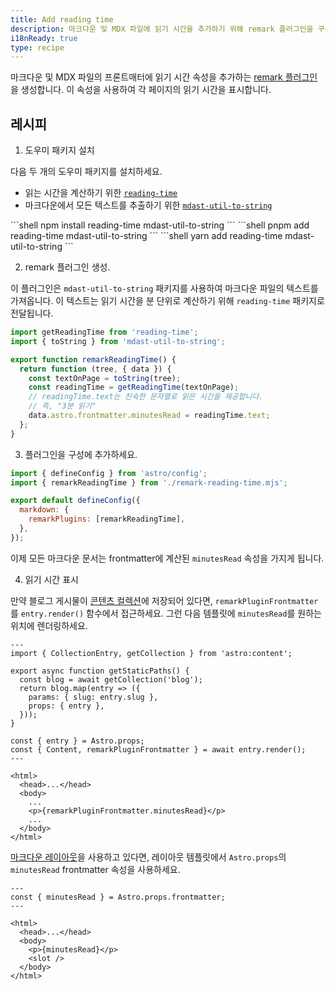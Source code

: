 ```yaml
---
title: Add reading time
description: 마크다운 및 MDX 파일에 읽기 시간을 추가하기 위해 remark 플러그인을 구축합니다.
i18nReady: true
type: recipe
---
```



마크다운 및 MDX 파일의 프론트매터에 읽기 시간 속성을 추가하는 [remark 플러그인](https://github.com/remarkjs/remark)을 생성합니다. 이 속성을 사용하여 각 페이지의 읽기 시간을 표시합니다.

## 레시피

1. 도우미 패키지 설치

  다음 두 개의 도우미 패키지를 설치하세요.
  - 읽는 시간을 계산하기 위한 [`reading-time`](https://www.npmjs.com/package/reading-time)
  - 마크다운에서 모든 텍스트를 추출하기 위한 [`mdast-util-to-string`](https://www.npmjs.com/package/mdast-util-to-string)

  <PackageManagerTabs>
    <Fragment slot="npm">
    ```shell
  npm install reading-time mdast-util-to-string
    ```
    </Fragment>
    <Fragment slot="pnpm">
    ```shell
  pnpm add reading-time mdast-util-to-string
    ```
    </Fragment>
    <Fragment slot="yarn">
    ```shell
  yarn add reading-time mdast-util-to-string
    ```
    </Fragment>
  </PackageManagerTabs>

2. remark 플러그인 생성.

  이 플러그인은 `mdast-util-to-string` 패키지를 사용하여 마크다운 파일의 텍스트를 가져옵니다. 이 텍스트는 읽기 시간을 분 단위로 계산하기 위해 `reading-time` 패키지로 전달됩니다.

  ```js title="remark-reading-time.mjs"
  import getReadingTime from 'reading-time';
  import { toString } from 'mdast-util-to-string';

  export function remarkReadingTime() {
    return function (tree, { data }) {
      const textOnPage = toString(tree);
      const readingTime = getReadingTime(textOnPage);
      // readingTime.text는 친숙한 문자열로 읽은 시간을 제공합니다.
      // 즉, "3분 읽기"
      data.astro.frontmatter.minutesRead = readingTime.text;
    };
  }
  ```

3. 플러그인을 구성에 추가하세요.

  ```js title="astro.config.mjs" "import { remarkReadingTime } from './remark-reading-time.mjs';" "remarkPlugins: [remarkReadingTime],"
  import { defineConfig } from 'astro/config';
  import { remarkReadingTime } from './remark-reading-time.mjs';

  export default defineConfig({
    markdown: {
      remarkPlugins: [remarkReadingTime],
    },
  });
  ```

  이제 모든 마크다운 문서는 frontmatter에 계산된 `minutesRead` 속성을 가지게 됩니다.

4. 읽기 시간 표시

  만약 블로그 게시물이 [콘텐츠 컬렉션](/ko/guides/content-collections/)에 저장되어 있다면, `remarkPluginFrontmatter`를 `entry.render()` 함수에서 접근하세요. 그런 다음 템플릿에 `minutesRead`를 원하는 위치에 렌더링하세요.

  ```astro title="src/pages/posts/[slug].astro" "const { Content, remarkPluginFrontmatter } = await entry.render();" "<p>{remarkPluginFrontmatter.minutesRead}</p>"
  ---
  import { CollectionEntry, getCollection } from 'astro:content';

  export async function getStaticPaths() {
    const blog = await getCollection('blog');
    return blog.map(entry => ({
      params: { slug: entry.slug },
      props: { entry },
    }));
  }

  const { entry } = Astro.props;
  const { Content, remarkPluginFrontmatter } = await entry.render();
  ---

  <html>
    <head>...</head>
    <body>
      ...
      <p>{remarkPluginFrontmatter.minutesRead}</p>
      ...
    </body>
  </html>
  ```

  [마크다운 레이아웃](/ko/guides/markdown-content/#markdown-및-mdx-페이지)을 사용하고 있다면, 레이아웃 템플릿에서 `Astro.props`의 `minutesRead` frontmatter 속성을 사용하세요.

  ```astro title="src/layouts/BlogLayout.astro" "const { minutesRead } = Astro.props.frontmatter;" "<p>{minutesRead}</p>"
  ---
  const { minutesRead } = Astro.props.frontmatter;
  ---

  <html>
    <head>...</head>
    <body>
      <p>{minutesRead}</p>
      <slot />
    </body>
  </html>
  ```
